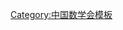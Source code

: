 {{Navbox
| name   = 中国数学会第十三届理事会
| title  = [[中国数学会]]第十三届理事会
| above  = 2020年1月－
| bodyclass = hlist
| group1 = 理事长
| list1  = [[田刚|田　刚]]
| group2 = 副理事长
| list2  = 
* [[王小云]]
* [[史宇光]]
* [[鞏馥洲]]
* [[李万同]]
* [[李骏|李　骏]]
* [[肖冬梅 (1964年)|肖冬梅]]
* [[张伟平 (数学家)|张伟平]]
* [[张纪峰]]
* [[周爱辉]]
* [[席南华]]
* [[黄云清]]
* [[彭联刚]]
| group3 = 秘书长
| list3  = [[鞏馥洲]]
| group4 = 常务理事
| list4  = 
* [[王小云]]
* [[尤建功]]
* [[田刚|田　刚]]
* [[田野 (数学家)|田　野]]
* [[史宇光]]
* [[包刚|包　刚]]
* [[鞏馥洲]]
* [[吕长虹]]
* [[刘建亚]]
* [[汤涛 (数学家)|汤　涛]]
* [[李万同]]
* [[李启寨]]
* [[李骏|李　骏]]
* [[李辉来]]
* [[李增沪]]
* [[肖冬梅 (1964年)|肖冬梅]]
* [[吴勃英]]
* [[邹文明]]
* [[张伟平 (数学家)|张伟平]]
* [[张纪峰]]
* [[张波|张　波]]
* [[张影|张　影]]
* [[陈兵龙]]
* [[陈猛 (数学家)|陈　猛]]
* [[苑立平]]
* [[范猛|范　猛]]
* [[周向宇]]
* [[周爱辉]]
* [[赵会江]]
* [[赵彬|赵　彬]]
* [[胡俊|胡　俊]]
* [[秦厚荣]]
* [[高随祥]]
* [[席南华]]
* [[唐春雷]]
* [[黄云清]]
* [[麻希南]]
* [[彭联刚]]
* [[雷逢春]]
* [[谭绍滨]]
* [[戴彧虹]]
| group5 = 理事
| list5  = 
* [[丁龙云]]
* [[丁惠生]]
* [[小巴桑次仁]]
* [[马万彪]]
* [[马少娟]]
* [[马如云]]
* [[王小云]]
* [[王长平]]
* [[王凤雨]]
* [[王志刚]]
* [[王金环]]
* [[王卿文]]
* [[王锦荣]]
* [[支丽红]]
* [[尤建功]]
* [[毛亚平]]
* [[艾明要]]
* [[田立新]]
* [[田刚|田　刚]]
* [[田野 (数学家)|田　野]]
* [[史宇光]]
* [[付永强]]
* [[包刚|包　刚]]
* [[冯衍全]]
* [[冯淑霞]]
* [[冯新龙]]
* [[鞏馥洲]]
* [[吕长虹]]
* [[朱文兴]]
* [[向昭银]]
* [[多布杰]]
* [[刘民千]]
* [[刘兆理]]
* [[刘贤宁]]
* [[刘官厅]]
* [[刘建亚]]
* [[刘萍|刘　萍]]
* [[米据生]]
* [[汤建钢]]
* [[汤涛|汤　涛]]
* [[许学军]]
* [[许宝刚]]
* [[许勇|许　勇]]
* [[李万同]]
* [[李方|李　方]]
* [[李用声]]
* [[李刚|李　刚]]
* [[李会元]]
* [[李宏|李　宏]]
* [[李启寨]]
* [[李建奎]]
* [[李海梁]]
* [[李骏|李　骏]]
* [[李辉来]]
* [[李增沪]]
* [[杨小舟]]
* [[杨凤文]]
* [[杨汉春]]
* [[杨孝平]]
* [[肖冬梅 (1964年)|肖冬梅]]
* [[吴事良]]
* [[吴勃英]]
* [[何成|何　成]]
* [[何强|何　强]]
* [[佘志坤]]
* [[邹文明]]
* [[汪文帅]]
* [[沈智军]]
* [[宋春伟]]
* [[张伟平 (数学家)|张伟平]]
* [[张旭|张　旭]]
* [[张纪峰]]
* [[张波|张　波]]
* [[张建文]]
* [[张祥 (数学家)|张　祥]]
* [[张然|张　然]]
* [[张影|张　影]]
* [[陈兵龙]]
* [[陈杰诚]]
* [[陈柏辉]]
* [[陈猛|陈　猛]]
* [[陈群|陈　群]]
* [[陈增敬]]
* [[苑立平]]
* [[范益政]]
* [[范猛|范　猛]]
* [[明平兵]]
* [[易媛|易　媛]]
* [[周吉|周　吉]]
* [[周向宇]]
* [[周汝光]]
* [[周爱辉]]
* [[周展|周　展]]
* [[周焕松]]
* [[冼军|冼　军]]
* [[郑大彬]]
* [[屈长征]]
* [[屈龙江]]
* [[孟凡伟]]
* [[赵延忠]]
* [[赵会江]]
* [[赵彬|赵　彬]]
* [[胡泽军]]
* [[胡俊|胡　俊]]
* [[胡峻|胡　峻]]
* [[胡锡俊]]
* [[娄本东]]
* [[娄增建]]
* [[秦厚荣]]
* [[袁功林]]
* [[桂贵龙]]
* [[索洪敏]]
* [[徐文兵]]
* [[徐泽林]]
* [[徐晓平]]
* [[高卫国]]
* [[高随祥]]
* [[郭玉峰]]
* [[郭金海]]
* [[郭震|郭　震]]
* [[席南华]]
* [[唐三一]]
* [[唐春雷]]
* [[黄小军]]
* [[黄云清]]
* [[黄文|黄　文]]
* [[黄文韬]]
* [[黄秋梅]]
* [[曹进德]]
* [[盛为民]]
* [[常慧宾]]
* [[麻希南]]
* [[梁丽平]]
* [[彭双阶]]
* [[彭联刚]]
* [[董秋仙]]
* [[蒋月评]]
* [[韩友发]]
* [[焦勇|焦　勇]]
* [[谢资清]]
* [[靳祯|靳　祯]]
* [[雷逢春]]
* [[廖波|廖　波]]
* [[谭绍滨]]
* [[熊斌|熊　斌]]
* [[黎稳|黎　稳]]
* [[戴彧虹]]
* [[魏婷|魏　婷]]
| group6 = 
| list6  = 
}}<noinclude>
{{collapsible option}}
[[Category:中国数学会模板]]
</noinclude>